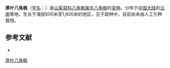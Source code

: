 {{Infraspeciesbox
| name = 厚叶八角枫
| status = 
| status_system = 
| image =
| genus = Alangium
| species link = 毛八角枫
| species = kurzii
| varietas = pachyphyllum
| authority = Fang et Su in Acta Sci.
}}

'''厚叶八角枫'''（[[学名|学名]]：{{lang|la|''Alangium kurzii'' var. ''pachyphyllum''}}）是[[山茱萸科|山茱萸科]][[八角枫属|八角枫属]][[毛八角枫|毛八角枫]]的[[变种|变种]]。分布于[[中国大陆|中国大陆]]的[[云南|云南]]等地，生长于海拔600米至1,600米的地区，见于疏林中，目前尚未由人工引种栽培。

== 参考文献 ==
<div class="references-small">
* {{cite web| url =http://www.bioinfo.cn/db05/KmzwSpecies.php?action=view&id=29456| title =厚叶八角枫（变种）| work =《中国高等植物数据库全库》| publisher =中国科学院微生物研究所| author =昆明植物研究所| accessdate =2009-02-26| deadurl =yes| archiveurl =https://web.archive.org/web/20160305100623/http://www.bioinfo.cn/db05/KmzwSpecies.php?action=view&id=29456| archivedate =2016-03-05}}
</div>
{{Taxonbar|from=Q10910915}}

[[Category:八角枫属|厚叶八角枫]]


{{植物小作品}}